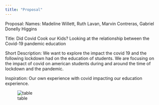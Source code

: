 ```yaml
---
title: "Proposal"
---
```


Proposal:
Names: Madeline Willett, Ruth Lavan, Marvin Contreras, Gabriel Donelly Higgins

Title: Did Covid Cook our Kids? Looking at the relationship between the Covid-19 pandemic  education

Short Description: We want to explore the impact the covid 19 and the following lockdown had on the education of students. We are focusing on the impact of covid on american students during and around the time of lockdown and the pandemic.

Inspiration: Our own experience with covid impacting our education experience.

![table](../../data/table.png)
